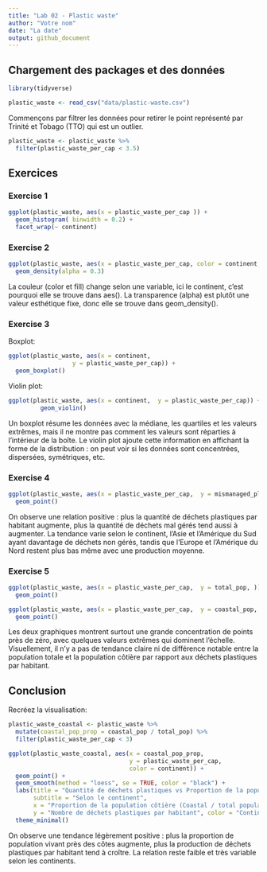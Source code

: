 ```yaml
---
title: "Lab 02 - Plastic waste"
author: "Votre nom"
date: "La date"
output: github_document
---
```


## Chargement des packages et des données

```r
library(tidyverse) 
```

```r
plastic_waste <- read_csv("data/plastic-waste.csv")
```

Commençons par filtrer les données pour retirer le point représenté par Trinité et Tobago (TTO) qui est un outlier.

```r
plastic_waste <- plastic_waste %>%
  filter(plastic_waste_per_cap < 3.5)
```


## Exercices

### Exercise 1

```r
ggplot(plastic_waste, aes(x = plastic_waste_per_cap )) +
  geom_histogram( binwidth = 0.2) +
  facet_wrap(~ continent) 
```

### Exercise 2

```r
ggplot(plastic_waste, aes(x = plastic_waste_per_cap, color = continent, fill = continent )) + 
  geom_density(alpha = 0.3)
```

La couleur (color et fill) change selon une variable, ici le continent, c’est pourquoi elle se trouve dans aes(). La transparence (alpha) est plutôt une valeur esthétique fixe, donc elle se trouve dans geom_density(). 

### Exercise 3

Boxplot:

```r
ggplot(plastic_waste, aes(x = continent,
                  y = plastic_waste_per_cap)) +
  geom_boxplot() 
```

Violin plot:

```r
ggplot(plastic_waste, aes(x = continent,  y = plastic_waste_per_cap)) +
         geom_violin()
```

Un boxplot résume les données avec la médiane, les quartiles et les valeurs extrêmes, mais il ne montre pas comment les valeurs sont réparties à l’intérieur de la boîte. Le violin plot ajoute cette information en affichant la forme de la distribution : on peut voir si les données sont concentrées, dispersées, symétriques, etc. 

### Exercise 4


```r
ggplot(plastic_waste, aes(x = plastic_waste_per_cap,  y = mismanaged_plastic_waste_per_cap, color = continent)) + 
  geom_point()
```

On observe une relation positive : plus la quantité de déchets plastiques par habitant augmente, plus la quantité de déchets mal gérés tend aussi à augmenter. La tendance varie selon le continent, l’Asie et l’Amérique du Sud ayant davantage de déchets non gérés, tandis que l’Europe et l’Amérique du Nord restent plus bas même avec une production moyenne.

### Exercise 5


```r
ggplot(plastic_waste, aes(x = plastic_waste_per_cap,  y = total_pop, )) + 
  geom_point()
```

```r
ggplot(plastic_waste, aes(x = plastic_waste_per_cap,  y = coastal_pop, )) + 
  geom_point()
```

Les deux graphiques montrent surtout une grande concentration de points près de zéro, avec quelques valeurs extrêmes qui dominent l’échelle. Visuellement, il n’y a pas de tendance claire ni de différence notable entre la population totale et la population côtière par rapport aux déchets plastiques par habitant.

## Conclusion

Recréez la visualisation:

```r
plastic_waste_coastal <- plastic_waste %>% 
  mutate(coastal_pop_prop = coastal_pop / total_pop) %>% 
  filter(plastic_waste_per_cap < 3)

ggplot(plastic_waste_coastal, aes(x = coastal_pop_prop, 
                                  y = plastic_waste_per_cap, 
                                  color = continent)) +
  geom_point() +
  geom_smooth(method = "loess", se = TRUE, color = "black") +
  labs(title = "Quantité de déchets plastiques vs Proportion de la population côtière",
       subtitle = "Selon le continent",
       x = "Proportion de la population côtière (Coastal / total population)",
       y = "Nombre de déchets plastiques par habitant", color = "Continent") +
  theme_minimal()
```
On observe une tendance légèrement positive : plus la proportion de population vivant près des côtes augmente, plus la production de déchets plastiques par habitant tend à croître. La relation reste faible et très variable selon les continents. 
